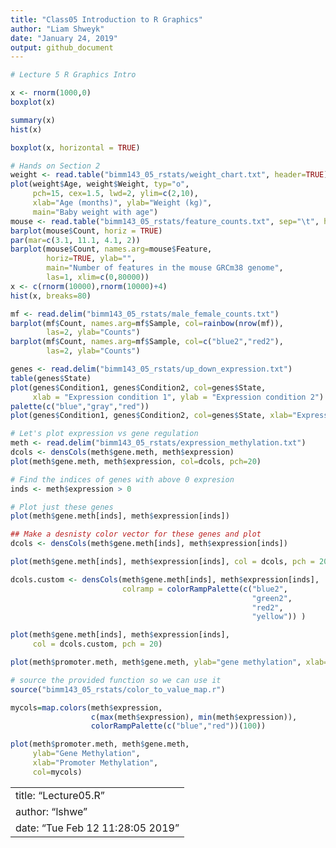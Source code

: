 ```yaml
---
title: "Class05 Introduction to R Graphics"
author: "Liam Shweyk"
date: "January 24, 2019"
output: github_document
---
```


```r
# Lecture 5 R Graphics Intro

x <- rnorm(1000,0)
boxplot(x)

summary(x)
hist(x)

boxplot(x, horizontal = TRUE)

# Hands on Section 2
weight <- read.table("bimm143_05_rstats/weight_chart.txt", header=TRUE)
plot(weight$Age, weight$Weight, typ="o", 
     pch=15, cex=1.5, lwd=2, ylim=c(2,10), 
     xlab="Age (months)", ylab="Weight (kg)", 
     main="Baby weight with age")
mouse <- read.table("bimm143_05_rstats/feature_counts.txt", sep="\t", header=TRUE)
barplot(mouse$Count, horiz = TRUE)
par(mar=c(3.1, 11.1, 4.1, 2))
barplot(mouse$Count, names.arg=mouse$Feature, 
        horiz=TRUE, ylab="", 
        main="Number of features in the mouse GRCm38 genome", 
        las=1, xlim=c(0,80000))
x <- c(rnorm(10000),rnorm(10000)+4)
hist(x, breaks=80)

mf <- read.delim("bimm143_05_rstats/male_female_counts.txt")
barplot(mf$Count, names.arg=mf$Sample, col=rainbow(nrow(mf)), 
        las=2, ylab="Counts")
barplot(mf$Count, names.arg=mf$Sample, col=c("blue2","red2"), 
        las=2, ylab="Counts")

genes <- read.delim("bimm143_05_rstats/up_down_expression.txt")
table(genes$State)
plot(genes$Condition1, genes$Condition2, col=genes$State,
     xlab = "Expression condition 1", ylab = "Expression condition 2")
palette(c("blue","gray","red"))
plot(genes$Condition1, genes$Condition2, col=genes$State, xlab="Expression condition 1", ylab="Expression condition 2")

# Let's plot expression vs gene regulation
meth <- read.delim("bimm143_05_rstats/expression_methylation.txt")
dcols <- densCols(meth$gene.meth, meth$expression)
plot(meth$gene.meth, meth$expression, col=dcols, pch=20)

# Find the indices of genes with above 0 expresion
inds <- meth$expression > 0

# Plot just these genes
plot(meth$gene.meth[inds], meth$expression[inds])

## Make a desnisty color vector for these genes and plot
dcols <- densCols(meth$gene.meth[inds], meth$expression[inds])

plot(meth$gene.meth[inds], meth$expression[inds], col = dcols, pch = 20)

dcols.custom <- densCols(meth$gene.meth[inds], meth$expression[inds],
                         colramp = colorRampPalette(c("blue2",
                                                      "green2",
                                                      "red2",
                                                      "yellow")) )

plot(meth$gene.meth[inds], meth$expression[inds], 
     col = dcols.custom, pch = 20)

plot(meth$promoter.meth, meth$gene.meth, ylab="gene methylation", xlab="promoter methylation")

# source the provided function so we can use it
source("bimm143_05_rstats/color_to_value_map.r")

mycols=map.colors(meth$expression, 
                  c(max(meth$expression), min(meth$expression)), 
                  colorRampPalette(c("blue","red"))(100))

plot(meth$promoter.meth, meth$gene.meth, 
     ylab="Gene Methylation", 
     xlab="Promoter Methylation", 
     col=mycols)
```


---
title: "Lecture05.R"
author: "lshwe"
date: "Tue Feb 12 11:28:05 2019"
---
